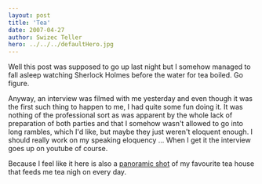 ```yaml
---
layout: post
title: 'Tea'
date: 2007-04-27
author: Swizec Teller
hero: ../../../defaultHero.jpg
---
```

Well this post was supposed to go up last night but I somehow managed to fall asleep watching Sherlock Holmes before the water for tea boiled. Go figure.

Anyway, an interview was filmed with me yesterday and even though it was the first such thing to happen to me, I had quite some fun doing it. It was nothing of the professional sort as was apparent by the whole lack of preparation of both parties and that I somehow wasn't allowed to go into long rambles, which I'd like, but maybe they just weren't eloquent enough. I should really work on my speaking eloquency ... When I get it the interview goes up on youtube of course.

Because I feel like it here is also a [panoramic shot](http://flickr.com/photos/7280946@N06/474283871/) of my favourite tea house that feeds me tea nigh on every day.